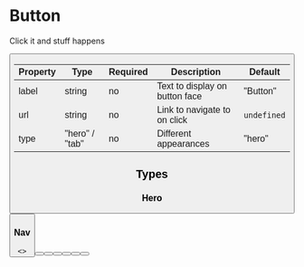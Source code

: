 
<Meta title="Components/Button" component={Button} />

# Button

Click it and stuff happens

<Canvas>
  <Story name="Default">
    <Button />
  </Story>
</Canvas>

| Property | Type           | Required | Description                    | Default     |
| -------- | -------------- | -------- | ------------------------------ | ----------- |
| label    | string         | no       | Text to display on button face | "Button"    |
| url      | string         | no       | Link to navigate to on click   | `undefined` |
| type     | "hero" / "tab" | no       | Different appearances          | "hero"      |

## Types

### Hero

<Story name="Hero">
  <div>
    <Button type="hero" label="Hero" />
  </div>
</Story>

### Nav

<Story name="Nav">
  <>
    <div style={{ width: "100%", borderRadius: 4, padding: 16 }}>
      <Button type="nav" label="About" style={{ marginRight: 6 }} />
      <Button type="nav" label="Contact" style={{ marginRight: 6 }} />
      <Button type="nav" label="Selected" selected style={{ marginRight: 6 }} />
    </div>
    <div
      style={{
        width: "100%",
        borderRadius: 4,
        padding: 16,
        backgroundColor: "black",
      }}
    >
      <Button type="nav" label="About" dark style={{ marginRight: 6 }} />
      <Button type="nav" label="Contact" dark style={{ marginRight: 6 }} />
      <Button
        type="nav"
        label="Selected"
        dark
        selected
        style={{ marginRight: 6 }}
      />
    </div>
  </>
</Story>
